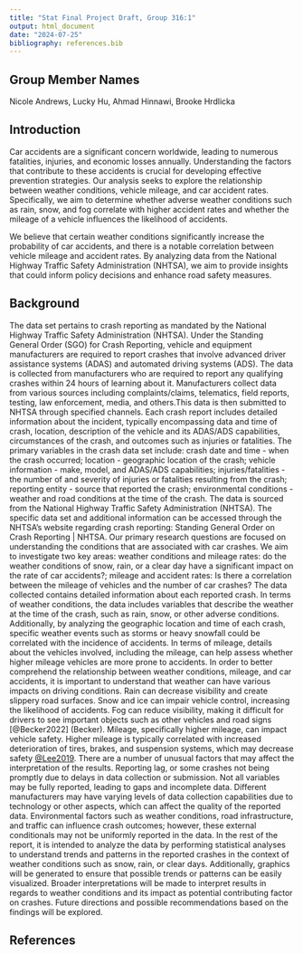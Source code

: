 ```yaml
---
title: "Stat Final Project Draft, Group 316:1"
output: html_document
date: "2024-07-25"
bibliography: references.bib
---
```


## Group Member Names 

Nicole Andrews, 
Lucky Hu, 
Ahmad Hinnawi,
Brooke Hrdlicka

## Introduction
Car accidents are a significant concern worldwide, leading to numerous fatalities, injuries, and economic losses annually. Understanding the factors that contribute to these accidents is crucial for developing effective prevention strategies. Our analysis seeks to explore the relationship between weather conditions, vehicle mileage, and car accident rates. Specifically, we aim to determine whether adverse weather conditions such as rain, snow, and fog correlate with higher accident rates and whether the mileage of a vehicle influences the likelihood of accidents. 

We believe that certain weather conditions significantly increase the probability of car accidents, and there is a notable correlation between vehicle mileage and accident rates. By analyzing data from the National Highway Traffic Safety Administration (NHTSA), we aim to provide insights that could inform policy decisions and enhance road safety measures.



## Background

The data set pertains to crash reporting as mandated by the National Highway Traffic Safety Administration (NHTSA). Under the Standing General Order (SGO) for Crash Reporting, vehicle and equipment manufacturers are required to report crashes that involve advanced driver assistance systems (ADAS) and automated driving systems (ADS). The data is collected from manufacturers who are required to report any qualifying crashes within 24 hours of learning about it. Manufacturers collect data from various sources including complaints/claims, telematics, field reports, testing, law enforcement, media, and others.This data is then submitted to NHTSA through specified channels. Each crash report includes detailed information about the incident, typically encompassing data and time of crash, location, description of the vehicle and its ADAS/ADS capabilities, circumstances of the crash, and outcomes such as injuries or fatalities.
	The primary variables in the crash data set include: crash date and time - when the crash occurred; location - geographic location of the crash; vehicle information - make, model, and ADAS/ADS capabilities; injuries/fatalities - the number of and severity of injuries or fatalities resulting from the crash; reporting entity - source that reported the crash; environmental conditions -  weather and road conditions at the time of the crash.
	The data is sourced from the National Highway Traffic Safety Administration (NHTSA). The specific data set and additional information can be accessed through the NHTSA’s website regarding crash reporting: Standing General Order on Crash Reporting | NHTSA. 
	Our primary research questions are focused on understanding the conditions that are associated with car crashes. We aim to investigate two key areas: weather conditions and mileage rates: do the weather conditions of snow, rain, or a clear day have a significant impact on the rate of car accidents?; mileage and accident rates: Is there a correlation between the mileage of vehicles and the number of car crashes? The data collected contains detailed information about each reported crash. In terms of weather conditions, the data includes variables that describe the weather at the time of the crash, such as rain, snow, or other adverse conditions. Additionally, by analyzing the geographic location and time of each crash, specific weather events such as storms or heavy snowfall could be correlated with the incidence of accidents. In terms of mileage, details about the vehicles involved, including the mileage, can help assess whether higher mileage vehicles are more prone to accidents.
	In order to better comprehend the relationship between weather conditions, mileage, and car accidents, it is important to understand that weather can have various impacts on driving conditions. Rain can decrease visibility and create slippery road surfaces. Snow and ice can impair vehicle control, increasing the likelihood of accidents. Fog can reduce visibility, making it difficult for drivers to see important objects such as other vehicles and road signs [@Becker2022] (Becker). Mileage, specifically higher mileage, can impact vehicle safety. Higher mileage is typically correlated with increased deterioration of tires, brakes, and suspension systems, which may decrease safety [@Lee2019](Lee & Guldmann).
There are a number of unusual factors that may affect the interpretation of the results. Reporting lag, or some crashes not being promptly due to delays in data collection or submission. Not all variables may be fully reported, leading to gaps and incomplete data. Different manufacturers may have varying levels of data collection capabilities due to technology or other aspects, which can affect the quality of the reported data. Environmental factors such as weather conditions, road infrastructure, and traffic can influence crash outcomes; however, these external conditionals may not be uniformly reported in the data.
	In the rest of the report, it is intended to analyze the data by performing statistical analyses to understand trends and patterns in the reported crashes in the context of weather conditions such as snow, rain, or clear days. Additionally, graphics will be generated to ensure that possible trends or patterns can be easily visualized. Broader interpretations will be made to interpret results in regards to weather conditions and its impact as potential contributing factor on crashes. Future directions and possible recommendations based on the findings will be explored.



## References

<!-- (These were my references for the background section)
Becker, N., Rust, H.W. & Ulbrich, U. Weather impacts on various types of road crashes: a quantitative analysis using generalized additive models. Eur. Transp. Res. Rev. 14, 37 (2022). https://doi.org/10.1186/s12544-022-00561-2
 
Lee, Dongkwan; Guldmann, Jean-Michael. November 2019. “Factors Contributing to the Relationship between Driving Mileage and Crash Frequency of Older Drivers”. Sustainability 11(23): 6643. DOI: 10.3390/su11236643 -->



